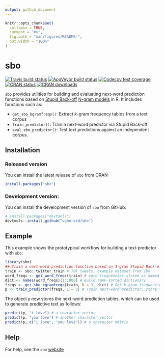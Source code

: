 ```yaml
---
output: github_document
---
```


<!-- README.md is generated from README.Rmd. Please edit that file -->

```r
knitr::opts_chunk$set(
  collapse = TRUE,
  comment = "#>",
  fig.path = "man/figures/README-",
  out.width = "100%"
)
```

# sbo

<!-- badges: start -->
[![Travis build status](https://travis-ci.com/vgherard/sbo.svg?branch=master)](https://travis-ci.com/vgherard/sbo)
[![AppVeyor build status](https://ci.appveyor.com/api/projects/status/github/vgherard/sbo?branch=master&svg=true)](https://ci.appveyor.com/project/vgherard/sbo)
[![Codecov test coverage](https://codecov.io/gh/vgherard/sbo/branch/master/graph/badge.svg)](https://codecov.io/gh/vgherard/sbo?branch=master)
[![CRAN status](https://www.r-pkg.org/badges/version/sbo)](https://CRAN.R-project.org/package=sbo)
[![CRAN downloads](http://cranlogs.r-pkg.org/badges/grand-total/sbo)](https://CRAN.R-project.org/package=sbo)
<!-- badges: end -->

`sbo` provides utilities for building and evaluating next-word prediction functions based on [Stupid Back-off](https://www.aclweb.org/anthology/D07-1090.pdf) [N-gram models](https://en.wikipedia.org/wiki/N-gram) in R. It includes functions such as:

- `get_sbo_kgramfreqs()`: Extract $k$-gram frequency tables from a text corpus
- `train_predictor()`: Train a next-word predictor via Stupid Back-off.
- `eval_sbo_predictor()`: Test text predictions against an independent corpus.

## Installation

### Released version

You can install the latest release of `sbo` from CRAN:

``` r
install.packages("sbo")
```

### Development version:

You can install the development version of `sbo` from GitHub:

``` r
# install.packages("devtools")
devtools::install_github("vgherard/sbo")
```

## Example

This example shows the prototypical workflow for building a text-predictor with `sbo`:

```r
library(sbo)
## Train a next-word prediction function based on 3-gram Stupid Back-off. 
train <- sbo::twitter_train # 70k tweets, example dataset from sbo
word_freqs <- get_word_freqs(train) # word frequencies stored as named integer
dict <- names(word_freqs)[1:1000] # Build rank-sorted dictionary
freqs <- get_sbo_kgramfreqs(train, N = 3, dict) # Get k-gram frequencies (up to 3-grams)
p <- train_predictor(freqs, L = 3) # Train next-word predictor, store top L = 3 predictions
```

The object `p` now stores the next-word prediction tables, which can be used to generate predictive text as follows:

```r
predict(p, "i love") # a character vector
predict(p, "you love") # another character vector
predict(p, c("i love", "you love")) # a character matrix
```

## Help

For help, see  the `sbo` [website](https://vgherard.github.io/sbo/)
